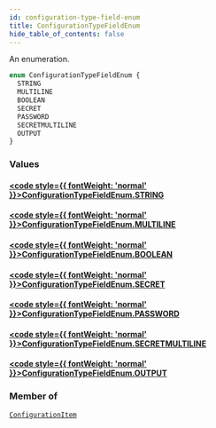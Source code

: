 ```yaml
---
id: configuration-type-field-enum
title: ConfigurationTypeFieldEnum
hide_table_of_contents: false
---
```








An enumeration.

```graphql
enum ConfigurationTypeFieldEnum {
  STRING
  MULTILINE
  BOOLEAN
  SECRET
  PASSWORD
  SECRETMULTILINE
  OUTPUT
}
```


### Values

#### [<code style={{ fontWeight: 'normal' }}>ConfigurationTypeFieldEnum.<b>STRING</b></code>](#) 
> 
> 

#### [<code style={{ fontWeight: 'normal' }}>ConfigurationTypeFieldEnum.<b>MULTILINE</b></code>](#) 
> 
> 

#### [<code style={{ fontWeight: 'normal' }}>ConfigurationTypeFieldEnum.<b>BOOLEAN</b></code>](#) 
> 
> 

#### [<code style={{ fontWeight: 'normal' }}>ConfigurationTypeFieldEnum.<b>SECRET</b></code>](#) 
> 
> 

#### [<code style={{ fontWeight: 'normal' }}>ConfigurationTypeFieldEnum.<b>PASSWORD</b></code>](#) 
> 
> 

#### [<code style={{ fontWeight: 'normal' }}>ConfigurationTypeFieldEnum.<b>SECRETMULTILINE</b></code>](#) 
> 
> 

#### [<code style={{ fontWeight: 'normal' }}>ConfigurationTypeFieldEnum.<b>OUTPUT</b></code>](#) 
> 
> 



### Member of

[`ConfigurationItem`](../../../developer/api-reference/objects/configuration-item)  <Badge class="secondary" text="object"/>



